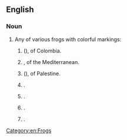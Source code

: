 ==English==
{{wikipedia}}

===Noun===
{{en-noun}}

# Any of various frogs with colorful markings:
## {{taxlink|Atelopus ebenoides|species|ver=190916}} ({{vern|Huila stubfoot toad}}), of Colombia.
## {{taxlink|Discoglossus pictus|species|ver=190916}}, of the Mediterranean.
## {{taxlink|Discoglossus nigriventer|species|ver=190916}} ({{vern|Hula painted frog}}), of Palestine.
## {{taxlink|Discoglossus pictus|species|ver=190916}}.
## {{taxlink|Kaloula pulchra|species|ver=190916}}.
## {{taxlink|Neobatrachus pictus|species|ver=190916}}.
## {{taxlink|Neobatrachus sudelli|species|ver=190916}}.

[[Category:en:Frogs]]